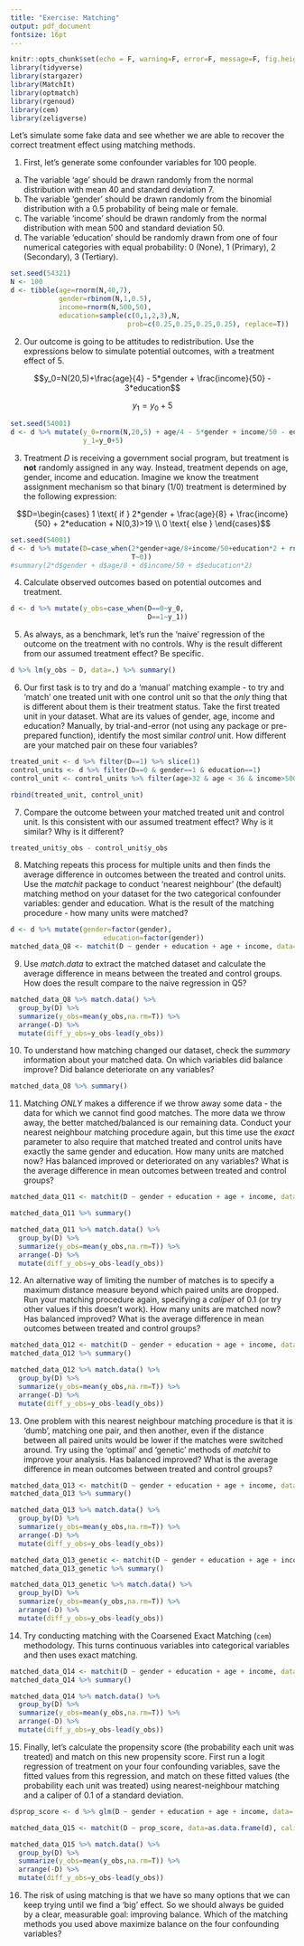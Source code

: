 ```yaml
---
title: "Exercise: Matching"
output: pdf_document
fontsize: 16pt
---
```


```r
knitr::opts_chunk$set(echo = F, warning=F, error=F, message=F, fig.height=3, fig.width=3, include=F)
library(tidyverse)
library(stargazer)
library(MatchIt)
library(optmatch)
library(rgenoud)
library(cem)
library(zeligverse)
```

Let's simulate some fake data and see whether we are able to recover the correct treatment effect using matching methods. 

1. First, let's generate some confounder variables for 100 people.   
(a) The variable 'age' should be drawn randomly from the normal distribution with mean 40 and standard deviation 7.  
(b) The variable 'gender' should be drawn randomly from the binomial distribution with a 0.5 probability of being male or female.  
(c) The variable 'income' should be drawn randomly from the normal distribution with mean 500 and standard deviation 50.  
(d) The variable 'education' should be randomly drawn from one of four numerical categories with equal probability: 0 (None), 1 (Primary), 2 (Secondary), 3 (Tertiary).  

```r
set.seed(54321)
N <- 100
d <- tibble(age=rnorm(N,40,7),
            gender=rbinom(N,1,0.5),
            income=rnorm(N,500,50),
            education=sample(c(0,1,2,3),N,
                             prob=c(0.25,0.25,0.25,0.25), replace=T))
```

2. Our outcome is going to be attitudes to redistribution. Use the expressions below to simulate potential outcomes, with a treatment effect of 5.

$$y_0=N(20,5)+\frac{age}{4} - 5*gender + \frac{income}{50} - 3*education$$ 

$$y_1=y_0+5$$

```r
set.seed(54001)
d <- d %>% mutate(y_0=rnorm(N,20,5) + age/4 - 5*gender + income/50 - education*3,
                  y_1=y_0+5)
```

3. Treatment $D$ is receiving a government social program, but treatment is **not** randomly  assigned in any way. Instead, treatment depends on age, gender, income and education. Imagine we know the treatment assignment mechanism so that binary (1/0) treatment is determined by the following expression:

$$D=\begin{cases}
1 \text{ if } 2*gender + \frac{age}{8} + \frac{income}{50} + 2*education + N(0,3)>19 \\ 
0 \text{ else }
\end{cases}$$

```r
set.seed(54001)
d <- d %>% mutate(D=case_when(2*gender+age/8+income/50+education*2 + rnorm(N,0,3)>19~1,
                              T~0))
#summary(2*d$gender + d$age/8 + d$income/50 + d$education*2)
```

4. Calculate observed outcomes based on potential outcomes and treatment.

```r
d <- d %>% mutate(y_obs=case_when(D==0~y_0,
                                  D==1~y_1))
```

5. As always, as a benchmark, let's run the 'naive' regression of the outcome on the treatment with no controls. Why is the result different from our assumed treatment effect? Be specific.

```r
d %>% lm(y_obs ~ D, data=.) %>% summary()
```

6. Our first task is to try and do a 'manual' matching example - to try and 'match' one treated unit with one control unit so that the *only* thing that is different about them is their treatment status. Take the first treated unit in your dataset. What are its values of gender, age, income and education? Manually, by trial-and-error (not using any package or pre-prepared function), identify the most similar *control* unit. How different are your matched pair on these four variables?

```r
treated_unit <- d %>% filter(D==1) %>% slice(1)
control_units <- d %>% filter(D==0 & gender==1 & education==1)
control_unit <- control_units %>% filter(age>32 & age < 36 & income>500 & income<550)

rbind(treated_unit, control_unit)
```

7. Compare the outcome between your matched treated unit and control unit. Is this consistent with our assumed treatment effect? Why is it similar? Why is it different?

```r
treated_unit$y_obs - control_unit$y_obs
```

8. Matching repeats this process for multiple units and then finds the average difference in outcomes between the treated and control units. Use the _matchit_ package to conduct 'nearest neighbour' (the default) matching method on your dataset for the two categorical confounder variables: gender and education. What is the result of the matching procedure - how many units were matched?

```r
d <- d %>% mutate(gender=factor(gender),
                       education=factor(gender))
matched_data_Q8 <- matchit(D ~ gender + education + age + income, data=d)
```

9. Use _match.data_ to extract the matched dataset and calculate the average difference in means between the treated and control groups. How does the result compare to the naive regression in Q5?

```r
matched_data_Q8 %>% match.data() %>% 
  group_by(D) %>%
  summarize(y_obs=mean(y_obs,na.rm=T)) %>%
  arrange(-D) %>%
  mutate(diff_y_obs=y_obs-lead(y_obs))
```

10. To understand how matching changed our dataset, check the _summary_ information about your matched data. On which variables did balance improve? Did balance deteriorate on any variables?

```r
matched_data_Q8 %>% summary()
```

11. Matching *ONLY* makes a difference if we throw away some data - the data for which we cannot find good matches. The more data we throw away, the better matched/balanced is our remaining data. Conduct your nearest neighbour matching procedure again, but this time use the _exact_ parameter to also require that matched treated and control units have exactly the same gender and education. How many units are matched now? Has balanced improved or deteriorated on any variables? What is the average difference in mean outcomes between treated and control groups?

```r
matched_data_Q11 <- matchit(D ~ gender + education + age + income, data=data.frame(d),exact=c("gender","education"))

matched_data_Q11 %>% summary()

matched_data_Q11 %>% match.data() %>% 
  group_by(D) %>%
  summarize(y_obs=mean(y_obs,na.rm=T)) %>%
  arrange(-D) %>%
  mutate(diff_y_obs=y_obs-lead(y_obs))
```

12. An alternative way of limiting the number of matches is to specify a maximum distance measure beyond which paired units are dropped. Run your matching procedure again, specifying a _caliper_ of 0.1 (or try other values if this doesn't work). How many units are matched now? Has balanced improved? What is the average difference in mean outcomes between treated and control groups?

```r
matched_data_Q12 <- matchit(D ~ gender + education + age + income, data=data.frame(d), caliper=0.1)
matched_data_Q12 %>% summary()

matched_data_Q12 %>% match.data() %>% 
  group_by(D) %>%
  summarize(y_obs=mean(y_obs,na.rm=T)) %>%
  arrange(-D) %>%
  mutate(diff_y_obs=y_obs-lead(y_obs))
```

13. One problem with this nearest neighbour matching procedure is that it is 'dumb', matching one pair, and then another, even if the distance between all paired units would be lower if the matches were switched around. Try using the 'optimal' and 'genetic' methods of _matchit_ to improve your analysis. Has balanced improved? What is the average difference in mean outcomes between treated and control groups?

```r
matched_data_Q13 <- matchit(D ~ gender + education + age + income, data=data.frame(d), method="optimal")
matched_data_Q13 %>% summary()

matched_data_Q13 %>% match.data() %>% 
  group_by(D) %>%
  summarize(y_obs=mean(y_obs,na.rm=T)) %>%
  arrange(-D) %>%
  mutate(diff_y_obs=y_obs-lead(y_obs))

matched_data_Q13_genetic <- matchit(D ~ gender + education + age + income, data=data.frame(d), method="genetic")
matched_data_Q13_genetic %>% summary()

matched_data_Q13_genetic %>% match.data() %>% 
  group_by(D) %>%
  summarize(y_obs=mean(y_obs,na.rm=T)) %>%
  arrange(-D) %>%
  mutate(diff_y_obs=y_obs-lead(y_obs))
```

14. Try conducting matching with the Coarsened Exact Matching (`cem`) methodology. This turns continuous variables into categorical variables and then uses exact matching. 

```r
matched_data_Q14 <- matchit(D ~ gender + education + age + income, data=data.frame(d), method="cem")
matched_data_Q14 %>% summary()

matched_data_Q14 %>% match.data() %>% 
  group_by(D) %>%
  summarize(y_obs=mean(y_obs,na.rm=T)) %>%
  arrange(-D) %>%
  mutate(diff_y_obs=y_obs-lead(y_obs))
```

15. Finally, let's calculate the propensity score (the probability each unit was treated) and match on this new propensity score. First run a logit regression of treatment on your four confounding variables, save the fitted values from this regression, and match on these fitted values (the probability each unit was treated) using nearest-neighbour matching and a caliper of 0.1 of a standard deviation.

```r
d$prop_score <- d %>% glm(D ~ gender + education + age + income, data=., family="binomial") %>% fitted()

matched_data_Q15 <- matchit(D ~ prop_score, data=as.data.frame(d), caliper=0.1)

matched_data_Q15 %>% match.data() %>% 
  group_by(D) %>%
  summarize(y_obs=mean(y_obs,na.rm=T)) %>%
  arrange(-D) %>%
  mutate(diff_y_obs=y_obs-lead(y_obs))
```

16. The risk of using matching is that we have so many options that we can keep trying until we find a 'big' effect. So we should always be guided by a clear, measurable goal: improving balance. Which of the matching methods you used above maximize balance on the four confounding variables?



